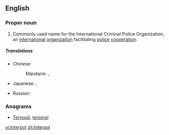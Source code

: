 ==English==
{{wikipedia}}

===Proper noun===
{{en-proper noun}}

# Commonly used name for the International Criminal Police Organization,  an [[international]] [[organization]] facilitating [[police]] [[cooperation]].

=====Translations=====
{{trans-top|the International Criminal Police Organization}}
* Chinese:
*: Mandarin: {{t|zh|國際刑警組織|sc=Hani}}, {{t|zh|国际刑警组织|tr=guójì xíngjǐng zǔzhī|sc=Hani}}
* Japanese: {{t|ja|インターポール|tr=Intāpōru|sc=Jpan}}, {{t|ja|国際刑事警察機構|tr=こくさいけいじけいさつきこう, kokusai keiji keisatsu kikō|sc=Jpan}}
{{trans-mid}}
* Russian: {{t|ru|Интерпол|m|tr=Interpól|sc=Cyrl}}
{{trans-bottom}}

===Anagrams===
* [[Ternopil#English|Ternopil]], [[terpinol#English|terpinol]]

[[vi:Interpol]]
[[zh:Interpol]]